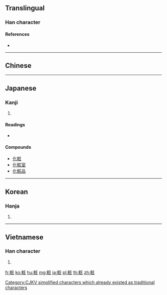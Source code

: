 {{character info/new}}
{{also|妆|妝}}
==Translingual==

===Han character===
{{Han char|rn=119|rad=米|as=06|sn=12|four=90914|canj=FDIG}}

====References====
* {{Han ref|kx=0909.070|dkj=26945|dj=1335.040|hdz=53148.020|uh=7CA7|ud=31911}}

----

==Chinese==
{{zh-see|妝}}

----

==Japanese==

===Kanji===
{{ja-kanji|grade=c|rs=米06}}

# {{defn|lang=ja|sort=米06}}

====Readings====
* {{ja-readings|goon=[[しょう]] (shō)|kanon=[[そう]] (sō) {{non-joyo-reading}}|kun=[[よそおう]] (yosoou), [[よそおい]] (yosooi)|nanori=}}

====Compounds====
* [[化粧]]
* [[化粧室]]
* [[化粧品]]

----

==Korean==

===Hanja===
{{ko-hanja|hangeul=장|eumhun=|rv=jang|mr=chang|y=cang}}

# {{defn|lang=ko|sort=米06}}

[[Category:CJKV simplified characters which already existed as traditional characters]]

----

==Vietnamese==

===Han character===
{{vi-hantu|[[chang]], [[trang]]|rs=米06}}

# {{defn|lang=vi}}

[[fr:粧]]
[[ko:粧]]
[[hu:粧]]
[[mg:粧]]
[[ja:粧]]
[[pl:粧]]
[[th:粧]]
[[zh:粧]]